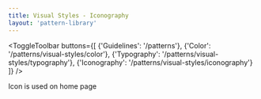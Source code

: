 ```yaml
---
title: Visual Styles - Iconography
layout: 'pattern-library'
---
```


<ToggleToolbar buttons={[
    {'Guidelines': '/patterns'},
    {'Color': '/patterns/visual-styles/color'},
    {'Typography': '/patterns/visual-styles/typography'},
    {'Iconography': '/patterns/visual-styles/iconography'}
  ]} />

<IconographyDisplay>
  <div noteKeys={['FilterTableIconImg']}>Icon is used on home page</div>
</IconographyDisplay>
